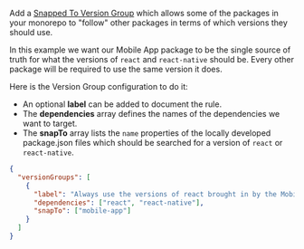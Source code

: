 
Add a [Snapped To Version Group](/synopkg/config/version-groups/snapped-to) which allows some of the packages in your monorepo to "follow" other packages in terms of which versions they should use.

In this example we want our Mobile App package to be the single source of truth for what the versions of `react` and `react-native` should be. Every other package will be required to use the same version it does.

Here is the Version Group configuration to do it:

- An optional **label** can be added to document the rule.
- The **dependencies** array defines the names of the dependencies we want to target.
- The **snapTo** array lists the `name` properties of the locally developed package.json files which should be searched for a version of `react` or `react-native`.

```json title=".synopkgrc"
{
  "versionGroups": [
    {
      "label": "Always use the versions of react brought in by the Mobile App",
      "dependencies": ["react", "react-native"],
      "snapTo": ["mobile-app"]
    }
  ]
}
```
